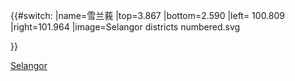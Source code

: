 {{#switch:{{{1}}}
|name=雪兰莪
|top=3.867
|bottom=2.590
|left= 100.809
|right=101.964
|image=Selangor districts numbered.svg

}}<noinclude>
{{Location map/Info}}
[[Category:马来西亚地理位置图模板|Selangor]]

</noinclude>